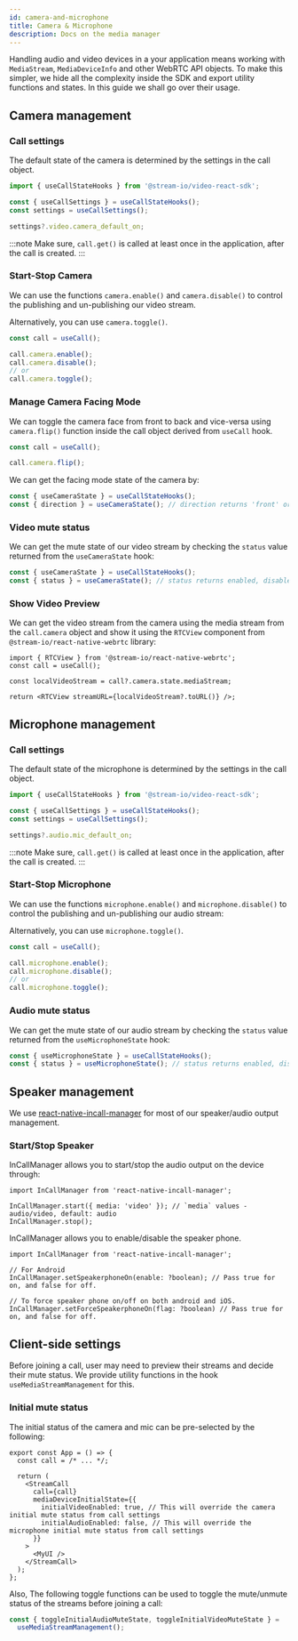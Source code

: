 ```yaml
---
id: camera-and-microphone
title: Camera & Microphone
description: Docs on the media manager
---
```


Handling audio and video devices in a your application means working with `MediaStream`, `MediaDeviceInfo` and other WebRTC API objects. To make this simpler, we hide all the complexity inside the SDK and export utility functions and states. In this guide we shall go over their usage.

## Camera management

### Call settings

The default state of the camera is determined by the settings in the call object.

```ts
import { useCallStateHooks } from '@stream-io/video-react-sdk';

const { useCallSettings } = useCallStateHooks();
const settings = useCallSettings();

settings?.video.camera_default_on;
```

:::note
Make sure, `call.get()` is called at least once in the application, after the call is created.
:::

### Start-Stop Camera

We can use the functions `camera.enable()` and `camera.disable()` to control the publishing and un-publishing our video stream.

Alternatively, you can use `camera.toggle()`.

```ts
const call = useCall();

call.camera.enable();
call.camera.disable();
// or
call.camera.toggle();
```

### Manage Camera Facing Mode

We can toggle the camera face from front to back and vice-versa using `camera.flip()` function inside the call object derived from `useCall` hook.

```ts
const call = useCall();

call.camera.flip();
```

We can get the facing mode state of the camera by:

```ts
const { useCameraState } = useCallStateHooks();
const { direction } = useCameraState(); // direction returns 'front' or 'back'.
```

### Video mute status

We can get the mute state of our video stream by checking the `status` value returned from the `useCameraState` hook:

```ts
const { useCameraState } = useCallStateHooks();
const { status } = useCameraState(); // status returns enabled, disabled or undefined
```

### Show Video Preview

We can get the video stream from the camera using the media stream from the `call.camera` object and show it using the `RTCView` component from `@stream-io/react-native-webrtc` library:

```tsx
import { RTCView } from '@stream-io/react-native-webrtc';
const call = useCall();

const localVideoStream = call?.camera.state.mediaStream;

return <RTCView streamURL={localVideoStream?.toURL()} />;
```

## Microphone management

### Call settings

The default state of the microphone is determined by the settings in the call object.

```ts
import { useCallStateHooks } from '@stream-io/video-react-sdk';

const { useCallSettings } = useCallStateHooks();
const settings = useCallSettings();

settings?.audio.mic_default_on;
```

:::note
Make sure, `call.get()` is called at least once in the application, after the call is created.
:::

### Start-Stop Microphone

We can use the functions `microphone.enable()` and `microphone.disable()` to control the publishing and un-publishing our audio stream:

Alternatively, you can use `microphone.toggle()`.

```ts
const call = useCall();

call.microphone.enable();
call.microphone.disable();
// or
call.microphone.toggle();
```

### Audio mute status

We can get the mute state of our audio stream by checking the `status` value returned from the `useMicrophoneState` hook:

```ts
const { useMicrophoneState } = useCallStateHooks();
const { status } = useMicrophoneState(); // status returns enabled, disabled or undefined
```

## Speaker management

We use [react-native-incall-manager](https://github.com/react-native-webrtc/react-native-incall-manager) for most of our speaker/audio output management.

### Start/Stop Speaker

InCallManager allows you to start/stop the audio output on the device through:

```tsx
import InCallManager from 'react-native-incall-manager';

InCallManager.start({ media: 'video' }); // `media` values - audio/video, default: audio
InCallManager.stop();
```

InCallManager allows you to enable/disable the speaker phone.

```tsx
import InCallManager from 'react-native-incall-manager';

// For Android
InCallManager.setSpeakerphoneOn(enable: ?boolean); // Pass true for on, and false for off.

// To force speaker phone on/off on both android and iOS.
InCallManager.setForceSpeakerphoneOn(flag: ?boolean) // Pass true for on, and false for off.
```

## Client-side settings

Before joining a call, user may need to preview their streams and decide their mute status. We provide utility functions in the hook `useMediaStreamManagement` for this.

### Initial mute status

The initial status of the camera and mic can be pre-selected by the following:

```tsx {7-10}
export const App = () => {
  const call = /* ... */;

  return (
    <StreamCall
      call={call}
      mediaDeviceInitialState={{
        initialVideoEnabled: true, // This will override the camera initial mute status from call settings
        initialAudioEnabled: false, // This will override the microphone initial mute status from call settings
      }}
    >
      <MyUI />
    </StreamCall>
  );
};
```

Also, The following toggle functions can be used to toggle the mute/unmute status of the streams before joining a call:

```ts
const { toggleInitialAudioMuteState, toggleInitialVideoMuteState } =
  useMediaStreamManagement();
```
